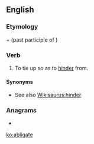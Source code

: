 ==English==

===Etymology===
{{der|en|la|ab}} + {{m|la|ligatus}} (past participle of {{m|la|ligare||to tie}})

===Verb===
{{en-verb|abligat}}

# {{lb|en|obsolete}} To tie up so as to [[hinder]] from.

====Synonyms====
* See also [[Wikisaurus:hinder]]

===Anagrams===
* {{l|en|agitable}}

[[ko:abligate]]